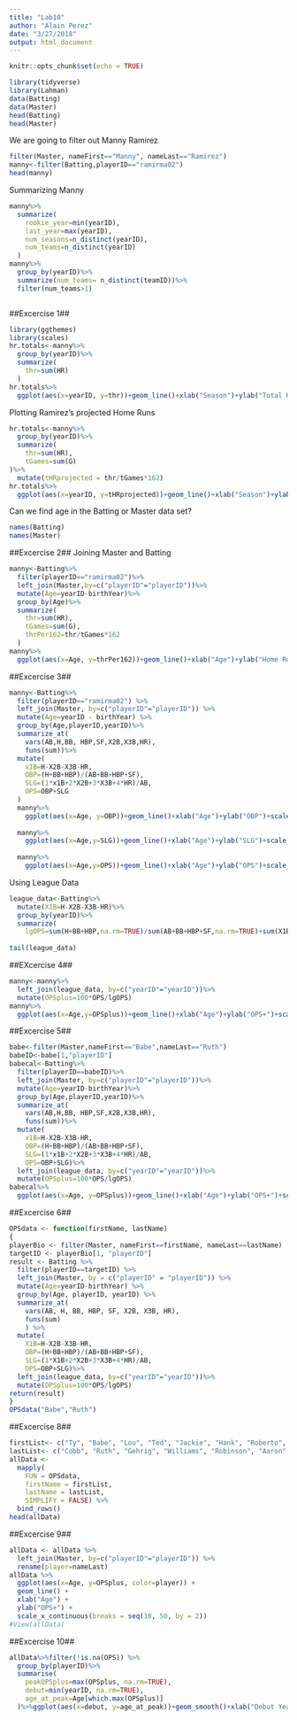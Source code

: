 ```yaml
---
title: "Lab10"
author: "Alain Perez"
date: "3/27/2018"
output: html_document
---
```


```r
knitr::opts_chunk$set(echo = TRUE)
```


```r
library(tidyverse)
library(Lahman)
data(Batting)
data(Master)
head(Batting)
head(Master)
```

We are going to filter out Manny Ramirez


```r
filter(Master, nameFirst=="Manny", nameLast=="Ramirez")
manny<-filter(Batting,playerID=="ramirma02")
head(manny)
```

Summarizing Manny
```r
manny%>%
  summarize(
    rookie_year=min(yearID),
    last_year=max(yearID),
    num_seasons=n_distinct(yearID),
    num_teams=n_distinct(yearID)
  )
manny%>%
  group_by(yearID)%>%
  summarize(num_teams= n_distinct(teamID))%>%
  filter(num_teams>1)



```

##Excercise 1##

```r
library(ggthemes)
library(scales)
hr.totals<-manny%>%
  group_by(yearID)%>%
  summarize(
    thr=sum(HR)
  )
hr.totals%>%
  ggplot(aes(x=yearID, y=thr))+geom_line()+xlab("Season")+ylab("Total Home Runs")+scale_x_continuous(breaks = seq(1993,2011, by=2))
```

Plotting Ramirez's projected Home Runs

```r
hr.totals<-manny%>%
  group_by(yearID)%>%
  summarize(
    thr=sum(HR),
    tGames=sum(G)
)%>%
  mutate(tHRprojected = thr/tGames*162)
hr.totals%>%
  ggplot(aes(x=yearID, y=tHRprojected))+geom_line()+xlab("Season")+ylab("Home Runs per 162 games")+scale_x_continuous(breaks=seq(1993,2011, by=2))
```

Can we find age in the Batting or Master data set?

```r
names(Batting)
names(Master)
```
##Excercise 2##
Joining Master and Batting

```r
manny<-Batting%>%
  filter(playerID=="ramirma02")%>%
  left_join(Master,by=c("playerID"="playerID"))%>%
  mutate(Age=yearID-birthYear)%>%
  group_by(Age)%>%
  summarize(
    thr=sum(HR),
    tGames=sum(G),
    thrPer162=thr/tGames*162
  )
manny%>%
  ggplot(aes(x=Age, y=thrPer162))+geom_line()+xlab("Age")+ylab("Home Runs per 162 games")+scale_x_continuous(breaks = seq(18,50, by=2))
```
##Excercise 3##
```r
manny<-Batting%>%
  filter(playerID=="ramirma02") %>%
  left_join(Master, by=c("playerID"="playerID")) %>%
  mutate(Age=yearID - birthYear) %>%
  group_by(Age,playerID,yearID)%>%
  summarize_at(
    vars(AB,H,BB, HBP,SF,X2B,X3B,HR),
    funs(sum))%>%
  mutate(
    x1B=H-X2B-X3B-HR,
    OBP=(H+BB+HBP)/(AB+BB+HBP+SF),
    SLG=(1*x1B+2*X2B+3*X3B+4*HR)/AB,
    OPS=OBP+SLG
  )
  manny%>%
    ggplot(aes(x=Age, y=OBP))+geom_line()+xlab("Age")+ylab("OBP")+scale_x_continuous(breaks= seq(18,50, by=2))
      
  manny%>%
    ggplot(aes(x=Age,y=SLG))+geom_line()+xlab("Age")+ylab("SLG")+scale_x_continuous(breaks= seq(18,50, by=2))
  
  manny%>%
    ggplot(aes(x=Age,y=OPS))+geom_line()+xlab("Age")+ylab("OPS")+scale_x_continuous(breaks= seq(18,50, by=2))
```

Using League Data
```r
league_data<-Batting%>%
  mutate(X1B=H-X2B-X3B-HR)%>%
  group_by(yearID)%>%
  summarize(
    lgOPS=sum(H+BB+HBP,na.rm=TRUE)/sum(AB+BB+HBP+SF,na.rm=TRUE)+sum(X1B+2*X2B+3*X3B+4*HR, na.rm=TRUE)/sum(AB,na.rm=TRUE))
  
tail(league_data)
```
##EXcercise 4##
```r
manny<-manny%>%
  left_join(league_data, by=c("yearID"="yearID"))%>%
  mutate(OPSplus=100*OPS/lgOPS)
manny%>%
  ggplot(aes(x=Age,y=OPSplus))+geom_line()+xlab("Age")+ylab("OPS+")+scale_x_continuous(breaks=seq(18,50,by=2))
```

##Excercise 5##

```r
babe<-filter(Master,nameFirst=="Babe",nameLast=="Ruth")
babeID<-babe[1,"playerID"]
babecal<-Batting%>%
  filter(playerID==babeID)%>%
  left_join(Master, by=c("playerID"="playerID"))%>%
  mutate(Age=yearID-birthYear)%>%
  group_by(Age,playerID,yearID)%>%
  summarize_at(
    vars(AB,H,BB, HBP,SF,X2B,X3B,HR),
    funs(sum))%>%
  mutate(
    x1B=H-X2B-X3B-HR,
    OBP=(H+BB+HBP)/(AB+BB+HBP+SF),
    SLG=(1*x1B+2*X2B+3*X3B+4*HR)/AB,
    OPS=OBP+SLG)%>%
  left_join(league_data, by=c("yearID"="yearID"))%>%
  mutate(OPSplus=100*OPS/lgOPS)
babecal%>%
  ggplot(aes(x=Age, y=OPSplus))+geom_line()+xlab("Age")+ylab("OPS+")+scale_x_continuous(breaks = seq(18,50,by=2))
```
##Excercise 6##

```r
OPSdata <- function(firstName, lastName)
{
playerBio <- filter(Master, nameFirst==firstName, nameLast==lastName)
targetID <- playerBio[1, "playerID"]
result <- Batting %>%
  filter(playerID==targetID) %>%
  left_join(Master, by = c("playerID" = "playerID")) %>%
  mutate(Age=yearID-birthYear) %>%
  group_by(Age, playerID, yearID) %>%
  summarize_at(
    vars(AB, H, BB, HBP, SF, X2B, X3B, HR),
    funs(sum)
    ) %>%
  mutate(
    X1B=H-X2B-X3B-HR,
    OBP=(H+BB+HBP)/(AB+BB+HBP+SF),
    SLG=(1*X1B+2*X2B+3*X3B+4*HR)/AB,
    OPS=OBP+SLG)%>%
  left_join(league_data, by=c("yearID"="yearID"))%>%
  mutate(OPSplus=100*OPS/lgOPS)
return(result)
}
OPSdata("Babe","Ruth")
```

##Excercise 8##

```r
firstList<- c("Ty", "Babe", "Lou", "Ted", "Jackie", "Hank", "Roberto", "Reggie", "Cal", "Barry", "Alex", "Miguel")
lastList<- c("Cobb", "Ruth", "Gehrig", "Williams", "Robinson", "Aaron", "Clemente", "Jackson", "Ripken", "Bonds", "Rodriguez", "Cabrera")
allData <- 
  mapply(
    FUN = OPSdata, 
    firstName = firstList, 
    lastName = lastList,
    SIMPLIFY = FALSE) %>%
  bind_rows()
head(allData)

```

##Excercise 9##

```r
allData <- allData %>%
  left_join(Master, by=c("playerID"="playerID")) %>%
  rename(player=nameLast)
allData %>%
  ggplot(aes(x=Age, y=OPSplus, color=player)) +
  geom_line() +
  xlab("Age") +
  ylab("OPS+") +
  scale_x_continuous(breaks = seq(18, 50, by = 2))
#View(allData)
```

##Excercise 10##

```r
allData%>%filter(!is.na(OPS)) %>%
  group_by(playerID)%>%
  summarise(
    peakOPSplus=max(OPSplus, na.rm=TRUE),
    debut=min(yearID, na.rm=TRUE),
    age_at_peak=Age[which.max(OPSplus)]
  )%>%ggplot(aes(x=debut, y=age_at_peak))+geom_smooth()+xlab("Debut Year")+ylab("Age at Peak OPS+")
```